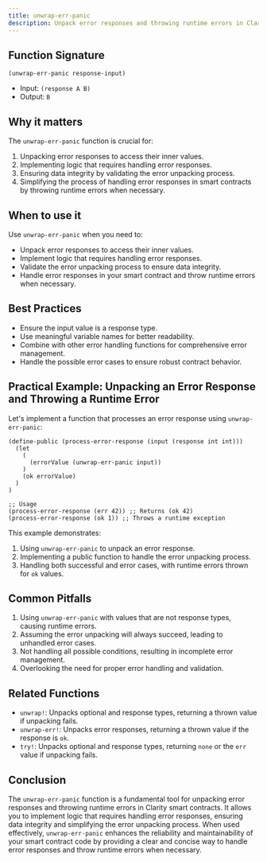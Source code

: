 ```yaml
---
title: unwrap-err-panic
description: Unpack error responses and throwing runtime errors in Clarity smart contracts.
---
```


## Function Signature

```clarity
(unwrap-err-panic response-input)
```

- Input: `(response A B)`
- Output: `B`

## Why it matters

The `unwrap-err-panic` function is crucial for:

1. Unpacking error responses to access their inner values.
2. Implementing logic that requires handling error responses.
3. Ensuring data integrity by validating the error unpacking process.
4. Simplifying the process of handling error responses in smart contracts by throwing runtime errors when necessary.

## When to use it

Use `unwrap-err-panic` when you need to:

- Unpack error responses to access their inner values.
- Implement logic that requires handling error responses.
- Validate the error unpacking process to ensure data integrity.
- Handle error responses in your smart contract and throw runtime errors when necessary.

## Best Practices

- Ensure the input value is a response type.
- Use meaningful variable names for better readability.
- Combine with other error handling functions for comprehensive error management.
- Handle the possible error cases to ensure robust contract behavior.

## Practical Example: Unpacking an Error Response and Throwing a Runtime Error

Let's implement a function that processes an error response using `unwrap-err-panic`:

```clarity
(define-public (process-error-response (input (response int int)))
  (let
    (
      (errorValue (unwrap-err-panic input))
    )
    (ok errorValue)
  )
)

;; Usage
(process-error-response (err 42)) ;; Returns (ok 42)
(process-error-response (ok 1)) ;; Throws a runtime exception
```

This example demonstrates:
1. Using `unwrap-err-panic` to unpack an error response.
2. Implementing a public function to handle the error unpacking process.
3. Handling both successful and error cases, with runtime errors thrown for `ok` values.

## Common Pitfalls

1. Using `unwrap-err-panic` with values that are not response types, causing runtime errors.
2. Assuming the error unpacking will always succeed, leading to unhandled error cases.
3. Not handling all possible conditions, resulting in incomplete error management.
4. Overlooking the need for proper error handling and validation.

## Related Functions

- `unwrap!`: Unpacks optional and response types, returning a thrown value if unpacking fails.
- `unwrap-err!`: Unpacks error responses, returning a thrown value if the response is `ok`.
- `try!`: Unpacks optional and response types, returning `none` or the `err` value if unpacking fails.

## Conclusion

The `unwrap-err-panic` function is a fundamental tool for unpacking error responses and throwing runtime errors in Clarity smart contracts. It allows you to implement logic that requires handling error responses, ensuring data integrity and simplifying the error unpacking process. When used effectively, `unwrap-err-panic` enhances the reliability and maintainability of your smart contract code by providing a clear and concise way to handle error responses and throw runtime errors when necessary.
